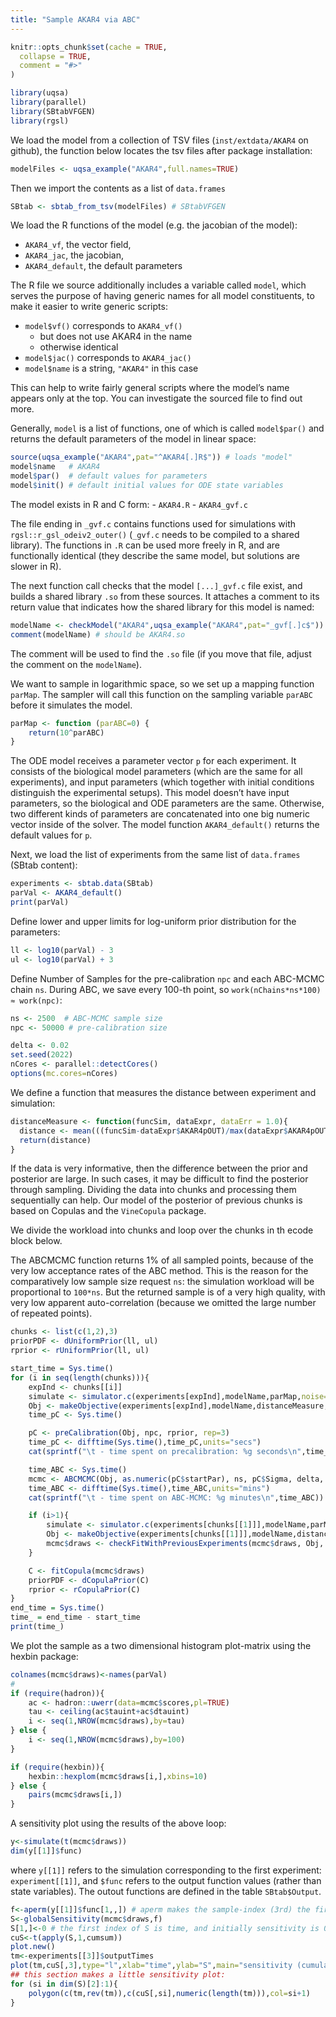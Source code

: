 ```yaml
---
title: "Sample AKAR4 via ABC"
---
```


```r
knitr::opts_chunk$set(cache = TRUE,
  collapse = TRUE,
  comment = "#>"
)
```

```r
library(uqsa)
library(parallel)
library(SBtabVFGEN)
library(rgsl)
```

We load the model from a collection of TSV files (`inst/extdata/AKAR4`
on github), the function below locates the tsv files after package
installation:

```r
modelFiles <- uqsa_example("AKAR4",full.names=TRUE)
```
Then we import the contents as a list of `data.frames`

```r
SBtab <- sbtab_from_tsv(modelFiles) # SBtabVFGEN
```
We load the R functions of the
model (e.g. the jacobian of the model):

- `AKAR4_vf`, the vector field,
- `AKAR4_jac`, the jacobian,
- `AKAR4_default`, the default parameters

The R file we source additionally includes a variable called `model`,
which serves the purpose of having generic names for all model
constituents, to make it easier to write generic scripts:

- `model$vf()` corresponds to `AKAR4_vf()`
    + but does not use AKAR4 in the name
    + otherwise identical
- `model$jac()` corresponds to `AKAR4_jac()`
- `model$name` is a string, `"AKAR4"` in this case


This can help to write fairly general scripts where the model's name
appears only at the top.  You can investigate the sourced file to find
out more.

Generally, `model` is a list of functions, one of which is called
`model$par()` and returns the default parameters of the model in
linear space:

```r
source(uqsa_example("AKAR4",pat="^AKAR4[.]R$")) # loads "model"
model$name   # AKAR4
model$par()  # default values for parameters
model$init() # default initial values for ODE state variables
```

The model exists in R and C form:
- `AKAR4.R`
- `AKAR4_gvf.c`

The file ending in `_gvf.c` contains functions used for simulations
with `rgsl::r_gsl_odeiv2_outer()` (`_gvf.c` needs to be compiled to a
shared library). The functions in `.R` can be used more freely in R,
and are functionally identical (they describe the same model, but
solutions are slower in R).

The next function call checks that the model `[...]_gvf.c` file exist,
and builds a shared library `.so` from these sources. It attaches a
comment to its return value that indicates how the shared library for
this model is named:

```r
modelName <- checkModel("AKAR4",uqsa_example("AKAR4",pat="_gvf[.]c$")) # SBtabVFGEN
comment(modelName) # should be AKAR4.so
```

The comment will be used to find the `.so` file (if you move that
file, adjust the comment on the `modelName`).

We want to sample in logarithmic space, so we set up a mapping
function `parMap`. The sampler will call this function on the sampling
variable `parABC` before it simulates the model.

```r
parMap <- function (parABC=0) {
	return(10^parABC)
}
```

The ODE model receives a parameter vector `p` for each experiment. It
consists of the biological model parameters (which are the same for
all experiments), and input parameters (which together with initial
conditions distinguish the experimental setups). This model doesn't
have input parameters, so the biological and ODE parameters are the
same. Otherwise, two different kinds of parameters are concatenated into
one big numeric vector inside of the solver. The model function
`AKAR4_default()` returns the default values for `p`.

Next, we load the list of experiments from the same list of `data.frames` (SBtab content):
```r
experiments <- sbtab.data(SBtab)
parVal <- AKAR4_default()
print(parVal)
```

Define lower and upper limits for log-uniform prior distribution for
the parameters:

```r
ll <- log10(parVal) - 3
ul <- log10(parVal) + 3
```

Define Number of Samples for the pre-calibration `npc` and each
ABC-MCMC chain `ns`. During ABC, we save every 100-th point, so `work(nChains*ns*100) ≈ work(npc)`:

```r
ns <- 2500  # ABC-MCMC sample size
npc <- 50000 # pre-calibration size
```

```r
delta <- 0.02
set.seed(2022)
nCores <- parallel::detectCores()
options(mc.cores=nCores)
```

We define a function that measures the distance between experiment and simulation:

```r
distanceMeasure <- function(funcSim, dataExpr, dataErr = 1.0){
  distance <- mean(((funcSim-dataExpr$AKAR4pOUT)/max(dataExpr$AKAR4pOUT))^2,na.rm=TRUE)
  return(distance)
}
```

If the data is very informative, then the difference between the prior
and posterior are large. In such cases, it may be difficult to find
the posterior through sampling. Dividing the data into chunks and
processing them sequentially can help. Our model of the posterior of
previous chunks is based on Copulas and the `VineCopula` package.

We divide the workload into chunks and loop over the chunks in th
ecode block below.

The ABCMCMC function returns 1% of all sampled points, because of the
very low acceptance rates of the ABC method. This is the reason for
the comparatively low sample size request `ns`: the simulation
workload will be proportional to `100*ns`. But the returned sample is
of a very high quality, with very low apparent auto-correlation
(because we omitted the large number of repeated points).

```r
chunks <- list(c(1,2),3)
priorPDF <- dUniformPrior(ll, ul)
rprior <- rUniformPrior(ll, ul)

start_time = Sys.time()
for (i in seq(length(chunks))){
    expInd <- chunks[[i]]
    simulate <- simulator.c(experiments[expInd],modelName,parMap,noise=TRUE)
    Obj <- makeObjective(experiments[expInd],modelName,distanceMeasure,parMap,simulate)
    time_pC <- Sys.time()

    pC <- preCalibration(Obj, npc, rprior, rep=3)
    time_pC <- difftime(Sys.time(),time_pC,units="secs")
    cat(sprintf("\t - time spent on precalibration: %g seconds\n",time_pC))

    time_ABC <- Sys.time()
    mcmc <- ABCMCMC(Obj, as.numeric(pC$startPar), ns, pC$Sigma, delta, priorPDF)
    time_ABC <- difftime(Sys.time(),time_ABC,units="mins")
    cat(sprintf("\t - time spent on ABC-MCMC: %g minutes\n",time_ABC))

    if (i>1){
        simulate <- simulator.c(experiments[chunks[[1]]],modelName,parMap)
        Obj <- makeObjective(experiments[chunks[[1]]],modelName,distanceMeasure,parMap,simulate)
        mcmc$draws <- checkFitWithPreviousExperiments(mcmc$draws, Obj, delta)
    }

    C <- fitCopula(mcmc$draws)
    priorPDF <- dCopulaPrior(C)
    rprior <- rCopulaPrior(C)
}
end_time = Sys.time()
time_ = end_time - start_time
print(time_)
```

We plot the sample as a two dimensional histogram plot-matrix using
the hexbin package:

```r
colnames(mcmc$draws)<-names(parVal)
#
if (require(hadron)){
    ac <- hadron::uwerr(data=mcmc$scores,pl=TRUE)
    tau <- ceiling(ac$tauint+ac$dtauint)
    i <- seq(1,NROW(mcmc$draws),by=tau)
} else {
    i <- seq(1,NROW(mcmc$draws),by=100)
}

if (require(hexbin)){
    hexbin::hexplom(mcmc$draws[i,],xbins=10)
} else {
    pairs(mcmc$draws[i,])
}
```

A sensitivity plot using the results of the above loop:

```r
y<-simulate(t(mcmc$draws))
dim(y[[1]]$func)
```

where `y[[1]]` refers to the simulation corresponding to the first
experiment: `experiment[[1]]`, and `$func` refers to the output
function values (rather than state variables). The outout functions
are defined in the table `SBtab$Output`.


```r
f<-aperm(y[[1]]$func[1,,]) # aperm makes the sample-index (3rd) the first index of f, default permutation
S<-globalSensitivity(mcmc$draws,f)
S[1,]<-0 # the first index of S is time, and initially sensitivity is 0
cuS<-t(apply(S,1,cumsum))
plot.new()
tm<-experiments[[3]]$outputTimes
plot(tm,cuS[,3],type="l",xlab="time",ylab="S",main="sensitivity (cumulative)")
## this section makes a little sensitivity plot:
for (si in dim(S)[2]:1){
	polygon(c(tm,rev(tm)),c(cuS[,si],numeric(length(tm))),col=si+1)
}
```
